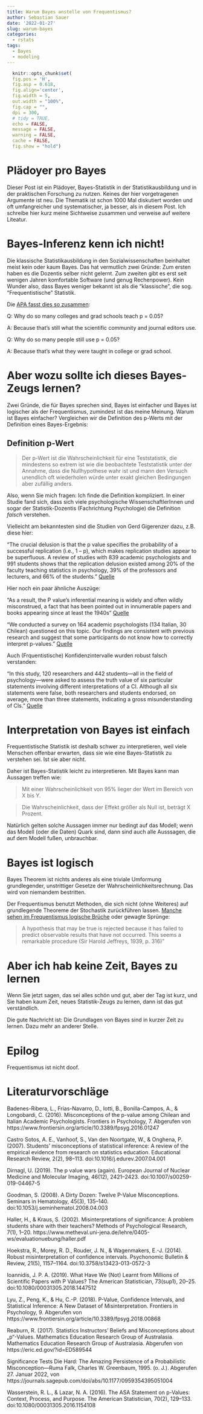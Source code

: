 ```yaml
---
title: Warum Bayes anstelle von Frequentismus?
author: Sebastian Sauer
date: '2022-01-27'
slug: warum-bayes
categories:
  - rstats
tags:
  - Bayes
  - modeling
---
```



```r
  knitr::opts_chunk$set(
  fig.pos = 'H',
  fig.asp = 0.618,
  fig.align='center',
  fig.width = 5,
  out.width = "100%",
  fig.cap = "", 
  dpi = 300,
  # tidy = TRUE,
  echo = FALSE,
  message = FALSE,
  warning = FALSE,
  cache = FALSE,
  fig.show = "hold")
```



# Plädoyer pro Bayes

Dieser Post ist ein Plädoyer, Bayes-Statistik in der Statistikausbildung und in der praktischen Forschung zu nutzen.
Keines der hier vorgetragenen Argumente ist neu.
Die Thematik ist schon 1000 Mal diskutiert worden und oft umfangreicher und systematischer,
ja besser, als in diesem Post.
Ich schreibe hier kurz meine Sichtweise zusammen und verweise auf weitere Liteatur.



# Bayes-Inferenz kenn ich nicht!

Die klassische Statistikausbildung in den Sozialwissenschaften beinhaltet meist kein oder kaum Bayes.
Das hat vermutlich zwei Gründe: Zum ersten haben es die Dozentis selber nicht gelernt. 
Zum zweiten gibt es erst seit wenigen Jahren komfortable Software (und genug Rechenpower).
Kein Wunder also, dass Bayes weniger bekannt ist als die "klassische",
die sog. "Frequentistische" Statistik.


Die [APA fasst dies so zusammen](https://www.tandfonline.com/doi/full/10.1080/00031305.2016.1154108):

Q: Why do so many colleges and grad schools teach p = 0.05?

A: Because that's still what the scientific community and journal editors use.

Q: Why do so many people still use p = 0.05?

A: Because that's what they were taught in college or grad school.




# Aber wozu sollte ich dieses Bayes-Zeugs lernen?

Zwei Gründe, die für Bayes sprechen sind, Bayes ist einfacher und Bayes ist logischer als der Frequentismus,
zumindest ist das meine Meinung.
Warum ist Bayes einfacher? Vergleichen wir die Definition des p-Werts mit der Definition eines Bayes-Ergebnis:


## Definition p-Wert

>    Der p-Wert ist die Wahrscheinlichkeit für eine Teststatistik, die mindestens so extrem ist wie die beobachtete Teststatistik unter der Annahme, dass die Nullhypothese wahr ist und mann den Versuch unendlich oft wiederholen würde unter exakt gleichen Bedingungen aber zufällig anders.


Also, wenn Sie mich fragen: Ich finde die Definition kompliziert. 
In einer Studie fand sich, dass sich viele psychologische WissenschaftlerInnen und sogar der Statistik-Dozentis (Fachrichtung Psychologie) die Definition *falsch* verstehen.

Vielleicht am bekanntesten sind die Studien von Gerd Gigerenzer dazu, z.B. diese hier:


"The crucial delusion is that the p value specifies the probability of a successful replication (i.e., 1 – p), which makes replication studies appear to be superfluous. A review of studies with 839 academic psychologists and 991 students shows that the replication delusion existed among 20% of the faculty teaching statistics in psychology, 39% of the professors and lecturers, and 66% of the students." [Quelle](https://journals.sagepub.com/doi/full/10.1177/2515245918771329)

Hier noch ein paar ähnliche Auszüge:

"As a result, the P value's inferential meaning is widely and often wildly misconstrued, a fact that has been pointed out in innumerable papers and books appearing since at least the 1940s" [Quelle](https://www.sciencedirect.com/science/article/abs/pii/S0037196308000620)


"We conducted a survey on 164 academic psychologists (134 Italian, 30 Chilean) questioned on this topic. Our findings are consistent with previous research and suggest that some participants do not know how to correctly interpret p-values." [Quelle](https://www.frontiersin.org/articles/10.3389/fpsyg.2016.01247/full)


Auch (Frquentistische) Konfidenzintervalle wurden robust falsch verstanden:


"In this study, 120 researchers and 442 students—all in the field of psychology—were asked to assess the truth value of six particular statements involving different interpretations of a CI. Although all six statements were false, both researchers and students endorsed, on average, more than three statements, indicating a gross misunderstanding of CIs." [Quelle](https://link.springer.com/article/10.3758/s13423-013-0572-3)




# Interpretation von Bayes ist einfach


Frequentistische Statistik ist deshalb schwer zu interpretieren,
weil viele Menschen offenbar erwarten, dass sie wie eine Bayes-Statistik zu verstehen sei.
Ist sie aber nicht.

Daher ist Bayes-Statistik leicht zu interpretieren.
Mit Bayes kann man Aussagen treffen wie:

>   Mit einer Wahrscheinlichkeit von 95% lieger der Wert im Bereich von X bis Y.

>   Die Wahrscheinlichkeit, dass der Effekt größer als Null ist, beträgt X Prozent.


Natürlich gelten solche Aussagen immer nur bedingt auf das Modell;
wenn das Modell (oder die Daten) Quark sind, 
dann sind auch alle Ausssagen, die auf dem Modell fußen, unbrauchbar.




# Bayes ist logisch

Bayes Theorem ist nichts anderes als eine triviale Umformung grundlegender,
unstrittiger Gesetze der Wahrscheinlichkeitsrechnung.
Das wird von niemandem bestritten.

Der Frequentismus benutzt Methoden, die sich nicht (ohne Weiteres) auf grundlegende
Theoreme der Stochastik zurückführen lassen.
[Manche sehen im Frequentismus logische Brüche](https://journals.sagepub.com/doi/abs/10.1177/0959354395051004) oder  gewagte Sprünge:

>    A hypothesis that may be true is rejected because it has failed to predict observable results that have not occurred. This seems a remarkable procedure (Sir Harold Jeffreys, 1939, p. 316)”



# Aber ich hab keine Zeit, Bayes zu lernen

Wenn Sie jetzt sagen, das sei alles schön und gut, aber der Tag ist kurz,
und Sie haben kaum Zeit, neues Statistik-Zeugs zu lernen,
dann ist das gut verständlich.

Die gute Nachricht ist: Die Grundlagen von Bayes sind in kurzer Zeit zu lernen.
Dazu mehr an anderer Stelle.




# Epilog

Frequentismus ist nicht doof.



# Literaturvorschläge

Badenes-Ribera, L., Frias-Navarro, D., Iotti, B., Bonilla-Campos, A., & Longobardi, C. (2016). Misconceptions of the p-value among Chilean and Italian Academic Psychologists. Frontiers in Psychology, 7. Abgerufen von https://www.frontiersin.org/article/10.3389/fpsyg.2016.01247

Castro Sotos, A. E., Vanhoof, S., Van den Noortgate, W., & Onghena, P. (2007). Students’ misconceptions of statistical inference: A review of the empirical evidence from research on statistics education. Educational Research Review, 2(2), 98–113. doi:10.1016/j.edurev.2007.04.001

Dirnagl, U. (2019). The p value wars (again). European Journal of Nuclear Medicine and Molecular Imaging, 46(12), 2421–2423. doi:10.1007/s00259-019-04467-5

Goodman, S. (2008). A Dirty Dozen: Twelve P-Value Misconceptions. Seminars in Hematology, 45(3), 135–140. doi:10.1053/j.seminhematol.2008.04.003

Haller, H., & Kraus, S. (2002). Misinterpretations of significance: A problem students share with their teachers? Methods of Psychological Research, 7(1), 1–20. https://www.metheval.uni-jena.de/lehre/0405-ws/evaluationuebung/haller.pdf

Hoekstra, R., Morey, R. D., Rouder, J. N., & Wagenmakers, E.-J. (2014). Robust misinterpretation of confidence intervals. Psychonomic Bulletin & Review, 21(5), 1157–1164. doi:10.3758/s13423-013-0572-3

Ioannidis, J. P. A. (2019). What Have We (Not) Learnt from Millions of Scientific Papers with P Values? The American Statistician, 73(sup1), 20–25. doi:10.1080/00031305.2018.1447512

Lyu, Z., Peng, K., & Hu, C.-P. (2018). P-Value, Confidence Intervals, and Statistical Inference: A New Dataset of Misinterpretation. Frontiers in Psychology, 9. Abgerufen von https://www.frontiersin.org/article/10.3389/fpsyg.2018.00868

Reaburn, R. (2017). Statistics Instructors’ Beliefs and Misconceptions about „p“-Values. Mathematics Education Research Group of Australasia. Mathematics Education Research Group of Australasia. Abgerufen von https://eric.ed.gov/?id=ED589544

Significance Tests Die Hard: The Amazing Persistence of a Probabilistic Misconception—Ruma Falk, Charles W. Greenbaum, 1995. (o. J.). Abgerufen 27. Januar 2022, von https://journals.sagepub.com/doi/abs/10.1177/0959354395051004

Wasserstein, R. L., & Lazar, N. A. (2016). The ASA Statement on p-Values: Context, Process, and Purpose. The American Statistician, 70(2), 129–133. doi:10.1080/00031305.2016.1154108










